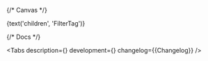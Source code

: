 


<Meta title='Components/FilterTag' component={FilterTag} id='FilterTag' />

{/* Canvas */}

<Story name='FilterTag'>
    <div
        style={{
            padding: '8px',
            position: 'absolute',
            top: 0,
            left: 0,
            right: 0,
            bottom: 0,
        }}
    >
        <FilterTag
            size={select('size', SIZES, 's')}
            variant={select('variant', ['default', 'alt'], 'default')}
            shape={select('shape', ['rounded', 'rectangular'], 'rounded')}
            view={select('view', ['outlined', 'filled'], 'outlined')}
            disabled={boolean('disabled', false)}
            checked={boolean('checked', false)}
            open={boolean('open', false)}
            showClear={boolean('showClear', true)}
        >
            {text('children', 'FilterTag')}
        </FilterTag>
    </div>
</Story>

{/* Docs */}

<ComponentHeader
    name='FilterTag'
    version={packageJson.version}
    package='@alfalab/core-components/filter-tag'
    design='https://www.figma.com/file/cdNnkh2QdxuvYLrBm4cubM/Web-%3A%3A-Core-Default-Components?node-id=7300%3A40133'
    children='Используется чтобы вывести параметры фильтрации и отобразить примененное значение.'
/>

<Tabs
    description={<Description />}
    development={<Development />}
    changelog={<Markdown>{Changelog}</Markdown>}
/>
